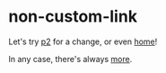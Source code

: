 # non-custom-link

Let's try [p2](/p2) for a change, or even [home](/)!

In any case, there's always [more](/custom/more).
